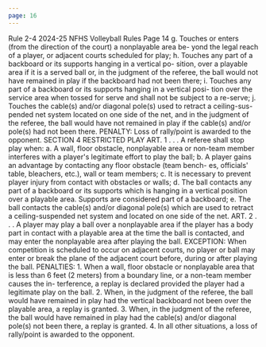 ```yaml
---
page: 16
---
```


Rule 2-4 2024-25 NFHS Volleyball Rules Page 14 g. Touches or enters (from the direction of the court) a nonplayable area be- yond the legal reach of a player, or adjacent courts scheduled for play; h. Touches any part of a backboard or its supports hanging in a vertical po- sition, over a playable area if it is a served ball or, in the judgment of the referee, the ball would not have remained in play if the backboard had not been there; i. Touches any part of a backboard or its supports hanging in a vertical posi- tion over the service area when tossed for serve and shall not be subject to a re-serve; j. Touches the cable(s) and/or diagonal pole(s) used to retract a ceiling-sus- pended net system located on one side of the net, and in the judgment of the referee, the ball would have not remained in play if the cable(s) and/or pole(s) had not been there. PENALTY: Loss of rally/point is awarded to the opponent. SECTION 4 RESTRICTED PLAY ART. 1 . . . A referee shall stop play when: a. A wall, floor obstacle, nonplayable area or non-team member interferes with a player's legitimate effort to play the ball; b. A player gains an advantage by contacting any floor obstacle (team bench- es, officials' table, bleachers, etc.), wall or team members; c. It is necessary to prevent player injury from contact with obstacles or walls; d. The ball contacts any part of a backboard or its supports which is hanging in a vertical position over a playable area. Supports are considered part of a backboard; e. The ball contacts the cable(s) and/or diagonal pole(s) which are used to retract a ceiling-suspended net system and located on one side of the net. ART. 2 . . . A player may play a ball over a nonplayable area if the player has a body part in contact with a playable area at the time the ball is contacted, and may enter the nonplayable area after playing the ball. EXCEPTION: When competition is scheduled to occur on adjacent courts, no player or ball may enter or break the plane of the adjacent court before, during or after playing the ball. PENALTIES: 1. When a wall, floor obstacle or nonplayable area that is less than 6 feet (2 meters) from a boundary line, or a non-team member causes the in- terference, a replay is declared provided the player had a legitimate play on the ball. 2. When, in the judgment of the referee, the ball would have remained in play had the vertical backboard not been over the playable area, a replay is granted. 3. When, in the judgment of the referee, the ball would have remained in play had the cable(s) and/or diagonal pole(s) not been there, a replay is granted. 4. In all other situations, a loss of rally/point is awarded to the opponent.